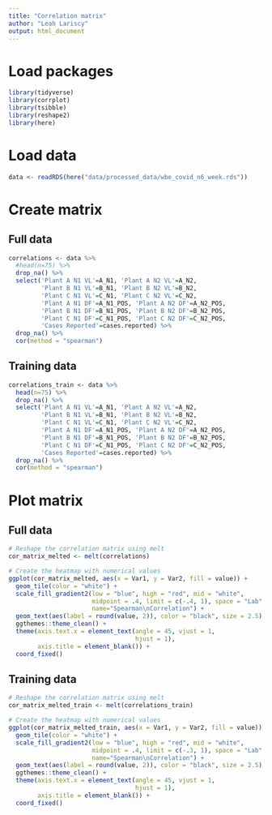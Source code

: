 ```yaml
---
title: "Correlation matrix"
author: "Leah Lariscy"
output: html_document
---
```


# Load packages

```r
library(tidyverse)
library(corrplot)
library(tsibble)
library(reshape2)
library(here)
```

# Load data

```r
data <- readRDS(here("data/processed_data/wbe_covid_n6_week.rds"))
```

# Create matrix

## Full data

```r
correlations <- data %>%
  #head(n=75) %>% 
  drop_na() %>% 
  select('Plant A N1 VL'=A_N1, 'Plant A N2 VL'=A_N2,
         'Plant B N1 VL'=B_N1, 'Plant B N2 VL'=B_N2,
         'Plant C N1 VL'=C_N1, 'Plant C N2 VL'=C_N2,
         'Plant A N1 DF'=A_N1_POS, 'Plant A N2 DF'=A_N2_POS,
         'Plant B N1 DF'=B_N1_POS, 'Plant B N2 DF'=B_N2_POS,
         'Plant C N1 DF'=C_N1_POS, 'Plant C N2 DF'=C_N2_POS,
         'Cases Reported'=cases.reported) %>% 
  drop_na() %>% 
  cor(method = "spearman")
```

## Training data

```r
correlations_train <- data %>%
  head(n=75) %>% 
  drop_na() %>% 
  select('Plant A N1 VL'=A_N1, 'Plant A N2 VL'=A_N2,
         'Plant B N1 VL'=B_N1, 'Plant B N2 VL'=B_N2,
         'Plant C N1 VL'=C_N1, 'Plant C N2 VL'=C_N2,
         'Plant A N1 DF'=A_N1_POS, 'Plant A N2 DF'=A_N2_POS,
         'Plant B N1 DF'=B_N1_POS, 'Plant B N2 DF'=B_N2_POS,
         'Plant C N1 DF'=C_N1_POS, 'Plant C N2 DF'=C_N2_POS,
         'Cases Reported'=cases.reported) %>% 
  drop_na() %>% 
  cor(method = "spearman")
```

# Plot matrix

## Full data

```r
# Reshape the correlation matrix using melt
cor_matrix_melted <- melt(correlations)

# Create the heatmap with numerical values
ggplot(cor_matrix_melted, aes(x = Var1, y = Var2, fill = value)) +
  geom_tile(color = "white") +
  scale_fill_gradient2(low = "blue", high = "red", mid = "white",
                       midpoint = .4, limit = c(-.4, 1), space = "Lab",
                       name="Spearman\nCorrelation") +
  geom_text(aes(label = round(value, 2)), color = "black", size = 2.5) +
  ggthemes::theme_clean() + 
  theme(axis.text.x = element_text(angle = 45, vjust = 1, 
                                   hjust = 1),
        axis.title = element_blank()) +
  coord_fixed()
```

## Training data

```r
# Reshape the correlation matrix using melt
cor_matrix_melted_train <- melt(correlations_train)

# Create the heatmap with numerical values
ggplot(cor_matrix_melted_train, aes(x = Var1, y = Var2, fill = value)) +
  geom_tile(color = "white") +
  scale_fill_gradient2(low = "blue", high = "red", mid = "white",
                       midpoint = .4, limit = c(-.3, 1), space = "Lab",
                       name="Spearman\nCorrelation") +
  geom_text(aes(label = round(value, 2)), color = "black", size = 2.5) +
  ggthemes::theme_clean() + 
  theme(axis.text.x = element_text(angle = 45, vjust = 1, 
                                   hjust = 1),
        axis.title = element_blank()) +
  coord_fixed()
```
